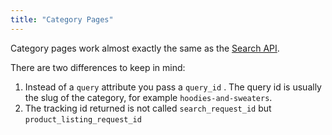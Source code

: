 ```yaml
---
title: "Category Pages"
---
```


Category pages work almost exactly the same as the [Search API](/search-category-apis/search-overview). 

There are two differences to keep in mind:

1. Instead of a `query` attribute you pass a `query_id` . The query id is usually the slug of the category, for example `hoodies-and-sweaters`.
2. The tracking id returned is not called `search_request_id` but `product_listing_request_id`